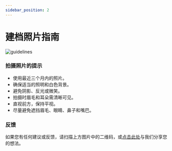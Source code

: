 ```yaml
---
sidebar_position: 2
---
```


# 建档照片指南

![guidelines](/assets/main/guideline.png)

### 拍摄照片的提示

- 使用最近三个月内的照片。
- 确保适当的照明和白色背景。
- 避免阴影、反光或微笑。
- 拍摄时眉毛和耳朵需清晰可见。
- 直视前方，保持平视。
- 尽量避免遮挡眉毛、眼睛、鼻子和嘴巴。

### 反馈

如果您有任何建议或反馈，请扫描上方图片中的二维码，或[点击此处](https://forms.gle/65L4UNmkGAUk22G17)与我们分享您的想法。
